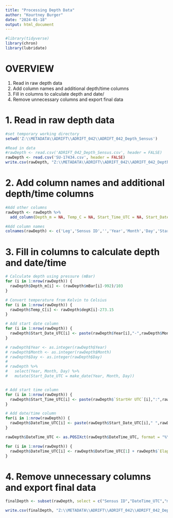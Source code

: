 ```yaml
---
title: "Processing Depth Data"
author: "Kourtney Burger"
date: "2024-01-18"
output: html_document
---
```

```r
#library(tidyverse)
library(chron)
library(lubridate)
```


# OVERVIEW
1. Read in raw depth data
2. Add column names and additional depth/time columns
3. Fill in columns to calculate depth and date/
4. Remove unnecessary columns and export final data

# 1. Read in raw depth data
```r
#set temporary working directory
setwd('Z:\\METADATA\\ADRIFT\\ADRIFT_042\\ADRIFT_042_Depth_Sensus')

#Read in data
#rawDepth <- read.csv('ADRIFT_042_Depth_Sensus.csv', header = FALSE)
rawDepth <- read.csv('SU-17434.csv', header = FALSE)
write.csv(rawDepth, "Z:\\METADATA\\ADRIFT\\ADRIFT_042\\ADRIFT_042_Depth_Sensus\\ADRIFT_042_Depth_Sensus_RAW.csv", row.names = FALSE)
```

# 2. Add column names and additional depth/time columns
```r
#Add other columns
rawDepth <- rawDepth %>%
  add_column(Depth_m = NA, Temp_C = NA, Start_Time_UTC = NA, Start_Date_UTC = NA, DateTime_UTC = NA)

#Add column names
colnames(rawDepth) <- c('Leg','Sensus ID','','Year','Month','Day','StartHr UTC','StartMin UTC','StartSec UTC','Elapsed Sec','mBar','degK','Depth_m','Temp_C','Start_Time_UTC','Start_Date_UTC','DateTime_UTC')
```

# 3. Fill in columns to calculate depth and date/time
```r
# Calculate depth using pressure (mBar)
for (i in 1:nrow(rawDepth)) {
  rawDepth$Depth_m[i] <- (rawDepth$mBar[i]-992)/103
}

# Convert temperature from Kelvin to Celsius
for (i in 1:nrow(rawDepth)) {
  rawDepth$Temp_C[i] <- rawDepth$degK[i]-273.15
}

# Add start date column
for (i in 1:nrow(rawDepth)) {
  rawDepth$Start_Date_UTC[i] <- paste(rawDepth$Year[i],"-",rawDepth$Month[i],"-",rawDepth$Day[i], sep = "")
}

# rawDepth$Year <- as.integer(rawDepth$Year)
# rawDepth$Month <- as.integer(rawDepth$Month)
# rawDepth$Day <- as.integer(rawDepth$Day)
# 
# rawDepth %>%
#   select(Year, Month, Day) %>%
#   mutate(Start_Date_UTC = make_date(Year, Month, Day))


# Add start time column
for (i in 1:nrow(rawDepth)) {
  rawDepth$Start_Time_UTC[i] <- paste(rawDepth$`StartHr UTC`[i],":",rawDepth$`StartMin UTC`[i],":",rawDepth$`StartSec UTC`[i], sep = "")
}

# Add date/time column
for(i in 1:nrow(rawDepth)) {
  rawDepth$DateTime_UTC[i] <- paste(rawDepth$Start_Date_UTC[i]," ",rawDepth$Start_Time_UTC[i])
}

rawDepth$DateTime_UTC <- as.POSIXct(rawDepth$DateTime_UTC, format = "%Y-%m-%d %H:%M:%S")

for (i in 1:nrow(rawDepth)) {
  rawDepth$DateTime_UTC[i] <- rawDepth$DateTime_UTC[1] + rawDepth$`Elapsed Sec`[i]
}
```

# 4. Remove unnecessary columns and export final data
```r
finalDepth <- subset(rawDepth, select = c("Sensus ID","DateTime_UTC","mBar","degK","Depth_m","Temp_C"))
```

```r
write.csv(finalDepth, "Z:\\METADATA\\ADRIFT\\ADRIFT_042\\ADRIFT_042_Depth_Sensus\\ADRIFT_042_Depth_Sensus.csv", row.names=FALSE)
```

